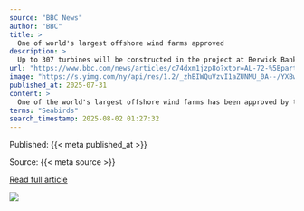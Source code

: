 ```yaml
---
source: "BBC News"
author: "BBC"
title: >
  One of world's largest offshore wind farms approved
description: >
  Up to 307 turbines will be constructed in the project at Berwick Bank
url: "https://www.bbc.com/news/articles/c74dxm1jzp8o?xtor=AL-72-%5Bpartner%5D-%5Byahoo.north.america%5D-%5Bheadline%5D-%5Bnews%5D-%5Bbizdev%5D-%5Bisapi%5D"
image: "https://s.yimg.com/ny/api/res/1.2/_zhBIWQuVzvI1aZUNMU_0A--/YXBwaWQ9aGlnaGxhbmRlcjt3PTEyMDA7aD02NzU7Y2Y9d2VicA--/https://media.zenfs.com/en/bbc_us_articles_995/8d606ecfd8a1fcb2ba3bf41910795b0a"
published_at: 2025-07-31
content: >
  One of the world's largest offshore wind farms has been approved by the Scottish government.  The Berwick Bank project - to be positioned 23 miles off the east coast in the North Sea - could generate… [+4470 chars]
terms: "Seabirds"
search_timestamp: 2025-08-02 01:27:32
---
```



Published: {{< meta published_at >}}


Source: {{< meta source >}}


[Read full article]({{< meta url >}}){target='_blank'}



![](`r rmarkdown::metadata$image[1]`)
